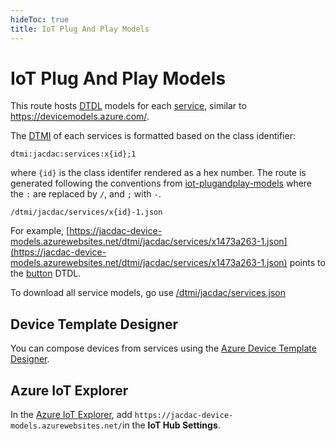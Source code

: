 ```yaml
---
hideToc: true
title: IoT Plug And Play Models
---
```


# IoT Plug And Play Models

This route hosts [DTDL](https://github.com/Azure/opendigitaltwins-dtdl/blob/master/DTDL/v2/dtdlv2.md) models 
for each [service](/services), similar to https://devicemodels.azure.com/.

The [DTMI](https://github.com/Azure/digital-twin-model-identifier) of each services is formatted based on the class identifier:

    dtmi:jacdac:services:x{id};1

where ``{id}`` is the class identifer rendered as a hex number. 
The route is generated following the conventions from [iot-plugandplay-models](https://github.com/Azure/iot-plugandplay-models#consuming)
where the ``:`` are replaced by ``/``, and ``;`` with ``-``.

    /dtmi/jacdac/services/x{id}-1.json

For example, [https://jacdac-device-models.azurewebsites.net/dtmi/jacdac/services/x1473a263-1.json](https://jacdac-device-models.azurewebsites.net/dtmi/jacdac/services/x1473a263-1.json) 
points to the [button](/services/button) DTDL.

To download all service models, go use [/dtmi/jacdac/services.json](/dtmi/jacdac/services.json)

## Device Template Designer

You can compose devices from services using the [Azure Device Template Designer](/tools/azure-device-template-designer).

## Azure IoT Explorer

In the [Azure IoT Explorer](https://docs.microsoft.com/en-us/azure/iot-pnp/howto-use-iot-explorer), 
add ``https://jacdac-device-models.azurewebsites.net/``in the **IoT Hub Settings**.